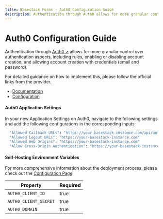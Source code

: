 ```yaml
---
title: Basestack Forms - Auth0 Configuration Guide
description: Authentication through Auth0 allows for more granular control over authentication aspects.
---
```


# Auth0 Configuration Guide

Authentication through [Auth0 ↗](https://auth0.com/) allows for more granular control over authentication aspects, including rules,
enabling or disabling account creation, and allowing account creation with
credentials (email and password).

For detailed guidance on how to implement this, please follow the official links from the provider.

- [Documentation](https://auth0.com/docs/api/authentication#authorize-application)
- [Configuration](https://manage.auth0.com/dashboard)

#### Auth0 Application Settings

In your new Application Settings on Auth0, navigate to the following settings and add the following configurations in the corresponding inputs:

```bash
  "Allowed Callback URLs": "https://your-basestack-instance.com/api/auth/callback/auth0"
  "Allowed Logout URLs": "https://your-basestack-instance.com"
  "Allowed Web Origins": "https://your-basestack-instance.com"
  "Allow Cross-Origin Authentication": "https://your-basestack-instance.com"
```

#### Self-Hosting Environment Variables

For more comprehensive information about the deployment process, please check
out the [Configuration Page](/forms/deployment).

| Property              | Required |
| --------------------- | -------- |
| `AUTH0_CLIENT_ID`     | true     |
| `AUTH0_CLIENT_SECRET` | true     |
| `AUTH0_DOMAIN`        | true     |
